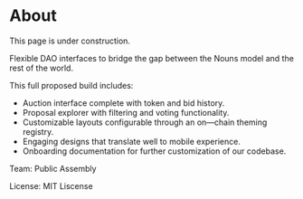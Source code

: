 # About


<Callout type="warning" emoji="⚠️">
  This page is under construction.
</Callout>

Flexible DAO interfaces to bridge the gap between the Nouns model and the rest of the world.

This full proposed build includes:
- Auction interface complete with token and bid history.
- Proposal explorer with filtering and voting functionality.
- Customizable layouts configurable through an on—chain theming registry.
- Engaging designs that translate well to mobile experience.
- Onboarding documentation for further customization of our codebase. 

Team: Public Assembly

License: MIT Liscense
